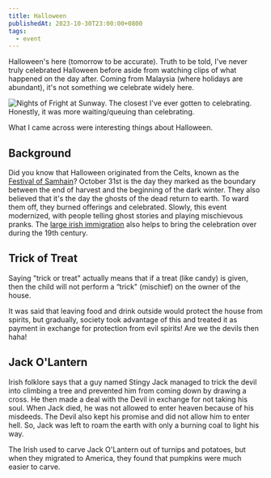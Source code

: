```yaml
---
title: Halloween
publishedAt: 2023-10-30T23:00:00+0800
tags:
  - event
---
```


Halloween's here (tomorrow to be accurate). Truth to be told, I've never truly celebrated Halloween before aside from watching clips of what happened on the day after. Coming from Malaysia (where holidays are abundant), it's not something we celebrate widely here.

<Image
  src="/images/nof.png"
  width={500}
  height={500}
  alt="Nights of Fright at Sunway. The closest I've ever gotten to celebrating. Honestly, it was more waiting/queuing than celebrating."
  layout="responsive"
/>

What I came across were interesting things about Halloween.

## Background

Did you know that Halloween originated from the Celts, known as the [Festival of Samhain](https://en.wikipedia.org/wiki/Samhain)? October 31st is the day they marked as the boundary between the end of harvest and the beginning of the dark winter. They also believed that it's the day the ghosts of the dead return to earth.
To ward them off, they burned offerings and celebrated. Slowly, this event modernized, with people telling ghost stories and playing mischievous pranks. The [large irish immigration](https://en.wikipedia.org/wiki/Irish_diaspora) also helps to bring the celebration over during the 19th century.

## Trick of Treat

Saying "trick or treat" actually means that if a treat (like candy) is given, then the child will not perform a “trick" (mischief) on the owner of the house.

It was said that leaving food and drink outside would protect the house from spirits, but gradually, society took advantage of this and treated it as payment in exchange for protection from evil spirits! Are we the devils then haha!

## Jack O'Lantern

Irish folklore says that a guy named Stingy Jack managed to trick the devil into climbing a tree and prevented him from coming down by drawing a cross. He then made a deal with the Devil in exchange for not taking his soul.
When Jack died, he was not allowed to enter heaven because of his misdeeds. The Devil also kept his promise and did not allow him to enter hell. So, Jack was left to roam the earth with only a burning coal to light his way.

The Irish used to carve Jack O'Lantern out of turnips and potatoes, but when they migrated to America, they found that pumpkins were much easier to carve.
